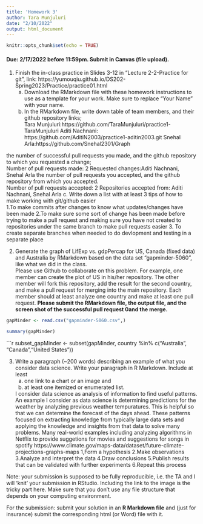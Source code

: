 ```yaml
---
title: 'Homework 3'
author: Tara Munjuluri
date: "2/10/2022"
output: html_document
---
```


```r
knitr::opts_chunk$set(echo = TRUE)
```

#### Due: 2/17/2022 before 11:59pm. Submit in Canvas (file upload).

1. Finish the in-class practice in Slides 3-12 in "Lecture 2-2-Practice for git", link: https://yumouqiu.github.io/DS202-Spring2023/Practice/practice01.html  
    a. Download the RMarkdown file with these homework instructions to use as a template for your work. Make sure to replace "Your Name" with your name.  
    b. In the RMarkdown file, write down table of team members, and their github repository links;   
    Tara Munjuluri:https://github.com/TaraMunjuluri/practice1-TaraMunjuluri
    Aditi Nachnani: https://github.com/AditiN2003/practice1-aditin2003.git
    Snehal Arla:https://github.com/Snehal2301/Graph


the number of successful pull requests you made, and the github repository to which you requested a change;  
Number of pull requests made: 2
Requested changes:Aditi Nachnani, Snehal Arla
the number of pull requests you accepted, and the github repository from which you accepted.  
Number of pull requests accepted: 2
Repositories accepted from: Aditi Nachnani, Snehal Arla
    c. Write down a list with at least 3 tips of how to make working with git/github easier  
1.To make commits after changes to know what updates/changes have been made
2.To make sure some sort of change has been made before trying to make a pull request and making sure you have not created to repositories under the same branch to make pull requests easier
3. To create separate branches when needed to do devlopment and testing in a separate place

2. Generate the graph of LifExp vs. gdpPercap for US, Canada (fixed data) and Australia by RMarkdown based on the data set "gapminder-5060", like what we did in the class.  
Please use Github to collaborate on this problem. For example, one member can create the plot of US in his/her repository. The other member will fork this repository, add the result for the second country, and make a pull request for merging into the main repository. Each member should at least analyze one country and make at least one pull request. **Please submit the RMarkdown file, the output file, and the screen shot of the successful pull request 0and the merge.**

```r
gapMinder <- read.csv("gapminder-5060.csv",)
```
```r
summary(gapMinder)
```
```r
subset_gapMinder <- subset(gapMinder, country %in% c("Australia", "Canada","United States"))



3. Write a paragraph (~200 words) describing an example of what you consider data science. Write your paragraph in R Markdown. Include at least 
    a. one link to a chart or an image and 
    b. at least one itemized or enumerated list.
    
    I consider data science as analysis of information to find useful patterns. An example I consider as data science is determining predictions for the weather by analyzing previous weather tempuratures. This is helpful so that we can determine the forecast of the days ahead. These patterns focused on extracting knowledge from typically large data sets and applying the knowledge and insights from that data to solve many problems. Many real-world examples including analyzing algorithms in Netflix to provide suggetions for movies and suggestions for songs in spotify
https://www.climate.gov/maps-data/dataset/future-climate-projections-graphs-maps
1,Form a hypothesis 
2.Make observations 
3.Analyze and interpret the data
4.Draw conclusions
5.Publish results that can be validated with further experiments 
6.Repeat this process
    

Note: your submission is supposed to be fully reproducible, i.e. the TA and I will 'knit' your submission in RStudio. Including the link to the image is the tricky part here. Make sure that you don't use any file structure that depends on your computing environment.


For the submission: submit your solution in an **R Markdown file** and (just for insurance) submit the corresponding html (or Word) file with it. 
